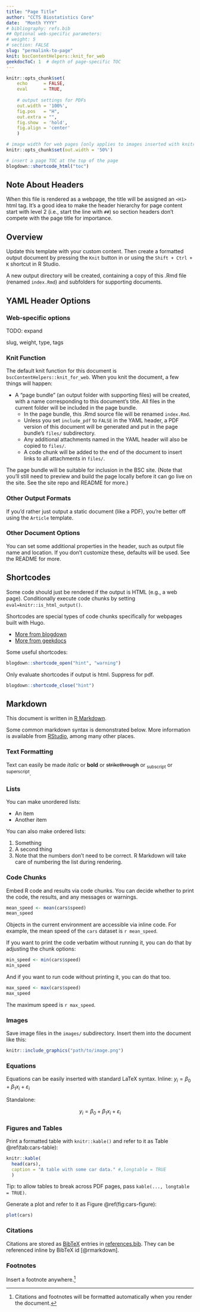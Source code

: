 ```yaml
---
title: "Page Title"
author: "CCTS Biostatistics Core"
date:  "Month YYYY"
# bibliography: refs.bib
## Optional web-specific parameters:
# weight: 5
# section: FALSE
slug: "permalink-to-page"
knit: bscContentHelpers::knit_for_web
geekdocToC: 1  # depth of page-specific TOC
---
```


<!-- IMPORTANT: This document originated outside the `ccts-site` GitHub repository. Don't edit this page directly on the website; instead, check the `bscContent` repository to see if there's a source file that needs to be updated. -->

```r
knitr::opts_chunk$set(
	echo      = FALSE, 
	eval      = TRUE, 
	
	# output settings for PDFs
	out.width = '100%', 
	fig.pos   = "H", 
	out.extra = "", 
	fig.show  = 'hold', 
	fig.align = 'center'
	)
```

```r
# image width for web pages [only applies to images inserted with knitr::include_graphics()]
knitr::opts_chunk$set(out.width = '50%')
```

```r
# insert a page TOC at the top of the page
blogdown::shortcode_html("toc")
```


## Note About Headers

When this file is rendered as a webpage, the title will be assigned an `<H1>` html tag. It's a good idea to make the header hierarchy for page content start with level 2 (i.e., start the line with `##`) so section headers don't compete with the page title for importance.

## Overview

Update this template with your custom content. Then create a formatted output document by pressing the `Knit` button in or using the `Shift + Ctrl + K` shortcut in R Studio. 

A new output directory will be created, containing a copy of this .Rmd file (renamed `index.Rmd`) and subfolders for supporting documents. 

## YAML Header Options

### Web-specific options

TODO: expand

slug, weight, type, tags

### Knit Function

The default knit function for this document is `bscContentHelpers::knit_for_web`. When you knit the document, a few things will happen:

* A "page bundle" (an output folder with supporting files) will be created, with a name corresponding to this document's title. All files in the current folder will be included in the page bundle.
	* In the page bundle, this .Rmd source file will be renamed `index.Rmd`.
	* Unless you set `include_pdf` to `FALSE` in the YAML header, a PDF version of this document will be generated and put in the page bundle's `files/` subdirectory.
	* Any additional attachments named in the YAML header will also be copied to `files/`.
	* A code chunk will be added to the end of the document to insert links to all attachments in `files/`.

The page bundle will be suitable for inclusion in the BSC site. (Note that you'll still need to preview and build the page locally before it can go live on the site. See the site repo and README for more.)

### Other Output Formats

If you'd rather just output a static document (like a PDF), you're better off using the `Article` template. 

### Other Document Options

You can set some additional properties in the header, such as output file name and location. If you don't customize these, defaults will be used. See the README for more.


## Shortcodes

Some code should just be rendered if the output is HTML (e.g., a web page). Conditionally execute code chunks by setting `eval=knitr::is_html_output()`.

Shortcodes are special types of code chunks specifically for webpages built with Hugo.

* [More from blogdown](https://bookdown.org/yihui/blogdown/content.html#shortcode)
* [More from geekdocs](https://geekdocs.de/)

Some useful shortcodes:

```r
blogdown::shortcode_open("hint", "warning")
```

Only evaluate shortcodes if output is html. Suppress for pdf.


```r
blogdown::shortcode_close("hint")
```




## Markdown

This document is written in [R Markdown](https://bookdown.org/yihui/rmarkdown/).

Some common markdown syntax is demonstrated below. More information is available from [RStudio](https://rmarkdown.rstudio.com/authoring_basics.html), among many other places.

### Text Formatting
Text can easily be made *italic* or **bold** or ~~strikethrough~~ or ~subscript~ or ^superscript^.

### Lists
You can make unordered lists:

* An item
* Another item

You can also make ordered lists:

1. Something
2. A second thing
2. Note that the numbers don't need to be correct. R Markdown will take care of numbering the list during rendering.

### Code Chunks

Embed R code and results via code chunks. You can decide whether to print the code, the results, and any messages or warnings.

```r
mean_speed <- mean(cars$speed)
mean_speed
```

Objects in the current environment are accessible via inline code. For example, the mean speed of the `cars` dataset is `r mean_speed`.

If you want to print the code verbatim without running it, you can do that by adjusting the chunk options:

```r
min_speed <- min(cars$speed)
min_speed
```

And if you want to run code without printing it, you can do that too.

```r
max_speed <- max(cars$speed)
max_speed
```

The maximum speed is `r max_speed`.

### Images

Save image files in the `images/` subdirectory. Insert them into the document like this:

```r
knitr::include_graphics("path/to/image.png")
```

### Equations

Equations can be easily inserted with standard LaTeX syntax. Inline: $y_i = \beta_0 + \beta_1x_i + \varepsilon_i$

Standalone:

$$y_i = \beta_0 + \beta_1x_i + \varepsilon_i$$


### Figures and Tables

Print a formatted table with `knitr::kable()` and refer to it as Table \@ref(tab:cars-table):

```r
knitr::kable(
  head(cars),
  caption = "A table with some car data." #,longtable = TRUE
  )
```

Tip: to allow tables to break across PDF pages, pass `kable(..., longtable = TRUE)`.

Generate a plot and refer to it as Figure \@ref(fig:cars-figure):

```r
plot(cars)
```



### Citations

Citations are stored as [BibTeX](https://rmarkdown.rstudio.com/authoring_bibliographies_and_citations.html) entries in [references.bib](references.bib). They can be referenced inline by BibTeX id [@rmarkdown].

### Footnotes

Insert a footnote anywhere.[^my-note]

[^my-note]: Citations and footnotes will be formatted automatically when you render the document.

<!-- ## References -->
<!-- If you include a bibliography file in the YAML frontmatter, a references section will be automatically added to the end of your document. -->

